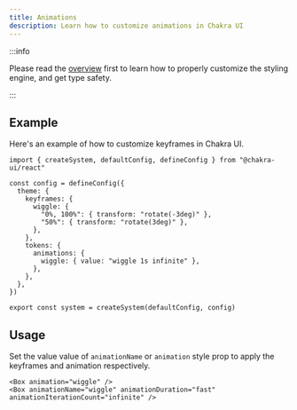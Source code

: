 ```yaml
---
title: Animations
description: Learn how to customize animations in Chakra UI
---
```


:::info

Please read the [overview](/docs/theming/customization/overview) first to learn
how to properly customize the styling engine, and get type safety.

:::

## Example

Here's an example of how to customize keyframes in Chakra UI.

```tsx title="theme.ts"
import { createSystem, defaultConfig, defineConfig } from "@chakra-ui/react"

const config = defineConfig({
  theme: {
    keyframes: {
      wiggle: {
        "0%, 100%": { transform: "rotate(-3deg)" },
        "50%": { transform: "rotate(3deg)" },
      },
    },
    tokens: {
      animations: {
        wiggle: { value: "wiggle 1s infinite" },
      },
    },
  },
})

export const system = createSystem(defaultConfig, config)
```

## Usage

Set the value value of `animationName` or `animation` style prop to apply the
keyframes and animation respectively.

```tsx title="app.tsx"
<Box animation="wiggle" />
<Box animationName="wiggle" animationDuration="fast" animationIterationCount="infinite" />
```

